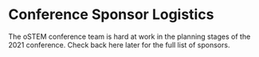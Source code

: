 
<SiteLayout title="Schedule">

# Conference Sponsor Logistics

The oSTEM conference team is hard at work in the planning stages of the 2021
conference. Check back here later for the full list of sponsors.

</SiteLayout>
